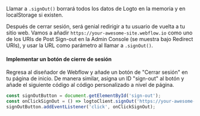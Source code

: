 Llamar a `.signOut()` borrará todos los datos de Logto en la memoria y en localStorage si existen.

Después de cerrar sesión, será genial redirigir a tu usuario de vuelta a tu sitio web. Vamos a añadir `https://your-awesome-site.webflow.io` como uno de los URIs de Post Sign-out en la Admin Console (se muestra bajo Redirect URIs), y usar la URL como parámetro al llamar a `.signOut()`.

#### Implementar un botón de cierre de sesión

Regresa al diseñador de Webflow y añade un botón de "Cerrar sesión" en tu página de inicio. De manera similar, asigna un ID "sign-out" al botón y añade el siguiente código al código personalizado a nivel de página.

```js
const signOutButton = document.getElementById('sign-out');
const onClickSignOut = () => logtoClient.signOut('https://your-awesome-site.webflow.io');
signOutButton.addEventListener('click', onClickSignOut);
```
